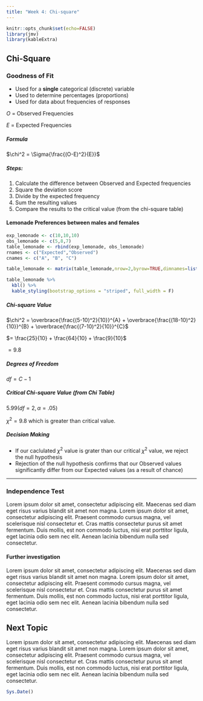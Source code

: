 ```yaml
---
title: "Week 4: Chi-square"
---
```


```r
knitr::opts_chunk$set(echo=FALSE)
library(jmv)
library(kableExtra)
```

## Chi-Square

### Goodness of Fit {.well}

-   Used for a **single** categorical (discrete) variable
-   Used  to determine percentages (proportions)
-   Used for data about frequencies of responses

$O$ = Observed Frequencies

$E$ = Expected Frequencies

##### Formula

$\chi^2 = \Sigma{\frac{(O-E)^2}{E}}$

##### Steps:

1.  Calculate the difference between Observed and Expected frequencies
2.  Square the deviation score
3.  Divide by the expected frequency
4.  Sum the resulting values
5.  Compare the results to the critical value (from the chi-square table)

#### Lemonade Preferences between males and females

```r
exp_lemonade <- c(10,10,10)
obs_lemonade <- c(5,8,7)
table_lemonade <- rbind(exp_lemonade, obs_lemonade)
rnames <- c("Expected","Observed")
cnames <- c("A", "B", "C")

table_lemonade <- matrix(table_lemonade,nrow=2,byrow=TRUE,dimnames=list(rnames,cnames))

table_lemonade %>%
  kbl() %>%
  kable_styling(bootstrap_options = "striped", full_width = F)

```

##### Chi-square Value

$\chi^2 = \overbrace{\frac{(5-10)^2}{10}}^{A} + \overbrace{\frac{(18-10)^2}{10}}^{B} + \overbrace{\frac{(7-10)^2}{10}}^{C}$

$= \frac{25}{10} + \frac{64}{10} + \frac{9}{10}$

$= 9.8$

##### Degrees of Freedom

$df = C-1$

##### Critical Chi-square Value (from Chi Table)

$5.99(df=2, \alpha = .05)$

$\chi^2 = 9.8$ which is greater than critical value.

##### Decision Making

-   If our caclulated $\chi^2$ value is grater than our critical $\chi^2$ value, we reject the null hypothesis
-   Rejection of the null hypothesis confirms that our Observed values significantly differ from our Expected values (as a result of chance)

------------------------------------------------------------------------

### Independence Test {.well}

Lorem ipsum dolor sit amet, consectetur adipiscing elit. Maecenas sed diam eget risus varius blandit sit amet non magna. Lorem ipsum dolor sit amet, consectetur adipiscing elit. Praesent commodo cursus magna, vel scelerisque nisl consectetur et. Cras mattis consectetur purus sit amet fermentum. Duis mollis, est non commodo luctus, nisi erat porttitor ligula, eget lacinia odio sem nec elit. Aenean lacinia bibendum nulla sed consectetur.

#### Further investigation

Lorem ipsum dolor sit amet, consectetur adipiscing elit. Maecenas sed diam eget risus varius blandit sit amet non magna. Lorem ipsum dolor sit amet, consectetur adipiscing elit. Praesent commodo cursus magna, vel scelerisque nisl consectetur et. Cras mattis consectetur purus sit amet fermentum. Duis mollis, est non commodo luctus, nisi erat porttitor ligula, eget lacinia odio sem nec elit. Aenean lacinia bibendum nulla sed consectetur.

## Next Topic

Lorem ipsum dolor sit amet, consectetur adipiscing elit. Maecenas sed diam eget risus varius blandit sit amet non magna. Lorem ipsum dolor sit amet, consectetur adipiscing elit. Praesent commodo cursus magna, vel scelerisque nisl consectetur et. Cras mattis consectetur purus sit amet fermentum. Duis mollis, est non commodo luctus, nisi erat porttitor ligula, eget lacinia odio sem nec elit. Aenean lacinia bibendum nulla sed consectetur.

```r
Sys.Date()
``` 
